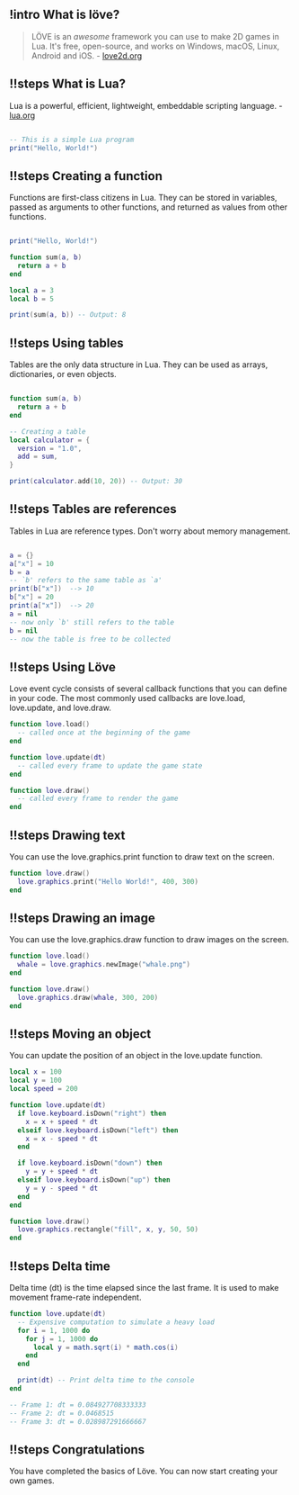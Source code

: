 ## !intro What is löve?

> LÖVE is an _awesome_ framework you can use to make 2D games in Lua. It's free, open-source, and works on Windows, macOS, Linux, Android and iOS. - [love2d.org](https://love2d.org/)

## !!steps What is Lua?

Lua is a powerful, efficient, lightweight, embeddable scripting language. - [lua.org](https://www.lua.org/about.html)

```lua ! example.lua

-- This is a simple Lua program
print("Hello, World!")
```

## !!steps Creating a function

Functions are first-class citizens in Lua. They can be stored in variables, passed as arguments to other functions, and returned as values from other functions.

```lua ! example.lua

print("Hello, World!")

function sum(a, b)
  return a + b
end

local a = 3
local b = 5

print(sum(a, b)) -- Output: 8
```

## !!steps Using tables

Tables are the only data structure in Lua. They can be used as arrays, dictionaries, or even objects.

```lua ! example.lua

function sum(a, b)
  return a + b
end

-- Creating a table
local calculator = {
  version = "1.0",
  add = sum,
}

print(calculator.add(10, 20)) -- Output: 30
```

## !!steps Tables are references

Tables in Lua are reference types. Don't worry about memory management.

```lua ! example.lua

a = {}
a["x"] = 10
b = a
-- `b' refers to the same table as `a'
print(b["x"])  --> 10
b["x"] = 20
print(a["x"])  --> 20
a = nil
-- now only `b' still refers to the table
b = nil
-- now the table is free to be collected
```

## !!steps Using Löve

Love event cycle consists of several callback functions that you can define in your code. The most commonly used callbacks are love.load, love.update, and love.draw.

```lua ! love.lua
function love.load()
  -- called once at the beginning of the game
end

function love.update(dt)
  -- called every frame to update the game state
end

function love.draw()
  -- called every frame to render the game
end
```

## !!steps Drawing text

You can use the love.graphics.print function to draw text on the screen.

```lua ! love.lua
function love.draw()
  love.graphics.print("Hello World!", 400, 300)
end
```

## !!steps Drawing an image

You can use the love.graphics.draw function to draw images on the screen.

```lua ! love.lua
function love.load()
  whale = love.graphics.newImage("whale.png")
end

function love.draw()
  love.graphics.draw(whale, 300, 200)
end
```

## !!steps Moving an object

You can update the position of an object in the love.update function.

```lua ! love.lua
local x = 100
local y = 100
local speed = 200

function love.update(dt)
  if love.keyboard.isDown("right") then
    x = x + speed * dt
  elseif love.keyboard.isDown("left") then
    x = x - speed * dt
  end

  if love.keyboard.isDown("down") then
    y = y + speed * dt
  elseif love.keyboard.isDown("up") then
    y = y - speed * dt
  end
end

function love.draw()
  love.graphics.rectangle("fill", x, y, 50, 50)
end
```

## !!steps Delta time

Delta time (dt) is the time elapsed since the last frame. It is used to make movement frame-rate independent.

```lua ! love.lua
function love.update(dt)
  -- Expensive computation to simulate a heavy load
  for i = 1, 1000 do
    for j = 1, 1000 do
      local y = math.sqrt(i) * math.cos(i)
    end
  end

  print(dt) -- Print delta time to the console
end

-- Frame 1: dt = 0.084927708333333
-- Frame 2: dt = 0.0468515
-- Frame 3: dt = 0.028987291666667
```

## !!steps Congratulations

You have completed the basics of Löve. You can now start creating your own games.

```lua ! love.lua

```
